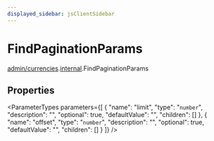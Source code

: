 ```yaml
---
displayed_sidebar: jsClientSidebar
---
```



# FindPaginationParams

[admin/currencies](../../modules/admin_currencies.mdx).[internal](../../admin_currencies/modules/admin_currencies.internal.mdx).FindPaginationParams

## Properties

<ParameterTypes parameters={[
  {
    "name": "limit",
    "type": "`number`",
    "description": "",
    "optional": true,
    "defaultValue": "",
    "children": []
  },
  {
    "name": "offset",
    "type": "`number`",
    "description": "",
    "optional": true,
    "defaultValue": "",
    "children": []
  }
]} />
